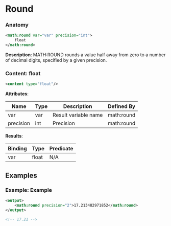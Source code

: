 # Round

### Anatomy

```xml
<math:round var="var" precision="int">
    float
</math:round>
```

 **Description**:
 MATH:ROUND rounds a value half away from zero to a number of decimal digits, specified by a given precision.

### Content: float

```xml
<content type="float"/>
```

**Attributes**:

| Name | Type | Description | Defined By |
| ---- | ---- | ----------- | ---------- |
| var | var | Result variable name | math:round |
| precision | int | Precision | math:round |


**Results**:

| Binding | Type | Predicate |
| ------- | ---- | --------- |
| var | float | N/A |


## Examples

### Example: Example

```xml
<output>
	<math:round precision="2">17.213482971852</math:round>
</output>

<!-- 17.21 -->
```

